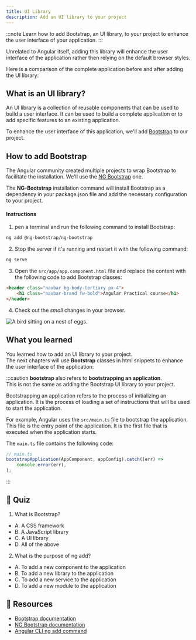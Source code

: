 ```yaml
---
title: UI Library
description: Add an UI library to your project
---
```




:::note
Learn how to add Bootstrap, an UI library, to your project to enhance the user interface of your application.
:::

Unrelated to Angular itself, adding this library will enhance the user interface of the application rather then relying on the default browser styles.

Here is a comparison of the complete application before and after adding the UI library:

## What is an UI library?

An UI library is a collection of reusable components that can be used to build a user interface. It can be used to build a complete application or to add specific features to an existing application.

To enhance the user interface of this application, we'll add <a href="https://getbootstrap.com/" target="_blank">Bootstrap</a> to our project.

## How to add Bootstrap

The Angular community created multiple projects to wrap Bootstrap to facilitate the installation.
We'll use the <a href="https://ng-bootstrap.github.io/#/home" target="_blank">NG Bootstrap</a> one.

The **NG-Bootstrap** installation command will install Bootstrap as a dependency in your package.json file and add the necessary configuration to your project.

#### Instructions

1. pen a terminal and run the following command to install Bootstrap:

```bash
ng add @ng-bootstrap/ng-bootstrap
```

2. Stop the server if it's running and restart it with the following command:

```bash
ng serve
```

3. Open the `src/app/app.component.html` file and replace the content with the following code to add Bootstrap classes:

```html
<header class="navbar bg-body-tertiary px-4">
    <h1 class="navbar-brand fw-bold">Angular Practical course</h1>
</header>
```

4. Check out the *small* changes in your browser.

<Image class="shadow-xl rounded-xl" src={bootstrapImg} alt="A bird sitting on a nest of eggs."/>


## What you learned

You learned how to add an UI library to your project.  
The next chapters will use **Bootstrap** classes in html snippets to enhance the user interface of the application:

:::caution
**bootstrap** also refers to **bootstrapping an application**.  
This is not the same as adding the Bootstrap UI library to your project. 

Bootstrapping an application refers to the process of initializing an application. It is the process of loading a set of instructions that will be used to start the application.

For example, Angular uses the `src/main.ts` file to bootstrap the application. This file is the entry point of the application. It is the first file that is executed when the application starts.

The `main.ts` file contains the following code:

```typescript
// main.ts
bootstrapApplication(AppComponent, appConfig).catch((err) =>
    console.error(err),
);
```
:::

## 🚦 Quiz

1. What is Bootstrap?

- A. A CSS framework
- B. A JavaScript library
- C. A UI library
- D. All of the above

2. What is the purpose of ng add?

- A. To add a new component to the application
- B. To add a new library to the application
- C. To add a new service to the application
- D. To add a new module to the application


## 🔗 Resources

- <a href="https://getbootstrap.com/" target="_blank">Bootstrap documentation</a>
- <a href="https://ng-bootstrap.github.io/#/home" target="_blank">NG Bootstrap documentation</a>
- <a href="https://angular.io/cli/add" target="_blank">Angular CLI ng add command</a>





